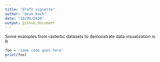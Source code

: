 ```yaml
---
title: "draft vignette"
author: "Dean Koch"
date: "10/06/2020"
output: github_document
---
```


Some examples from rasterbc datasets to demonstrate data visualization in R

```r

foo = 'some code goes here'
print(foo)

```